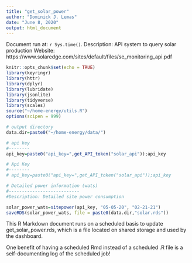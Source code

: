 ```yaml
---
title: "get_solar_power"
author: "Dominick J. Lemas"
date: "June 8, 2020"
output: html_document
---
```


Document run at: `r Sys.time()`.
Description: API system to query solar production
Website: https://www.solaredge.com/sites/default/files/se_monitoring_api.pdf

```r
knitr::opts_chunk$set(echo = TRUE)
library(keyringr)
library(httr)
library(dplyr)
library(lubridate)
library(jsonlite)
library(tidyverse)
library(scales)
source("~/home-energy/utils.R")
options(scipen = 999)

# output directory
data.dir=paste0("~/home-energy/data/")

# api key
#--------
api_key=paste0("api_key=",get_API_token("solar_api"));api_key
```

```r
# Api Key
#--------
# api_key=paste0("api_key=",get_API_token("solar_api"));api_key

# Detailed power information (wats)
#---------------------------
#Description: Detailed site power consumption

solar_power_wats=sitepower(api_key, "05-05-20", "02-21-21")
saveRDS(solar_power_wats, file = paste0(data.dir,"solar.rds"))

```

This R Markdown document runs on a scheduled basis to update get_solar_power.rds, which is a file located on shared storage and used by the dashboard.

One benefit of having a scheduled Rmd instead of a scheduled .R file is a self-documenting log of the scheduled job!
   